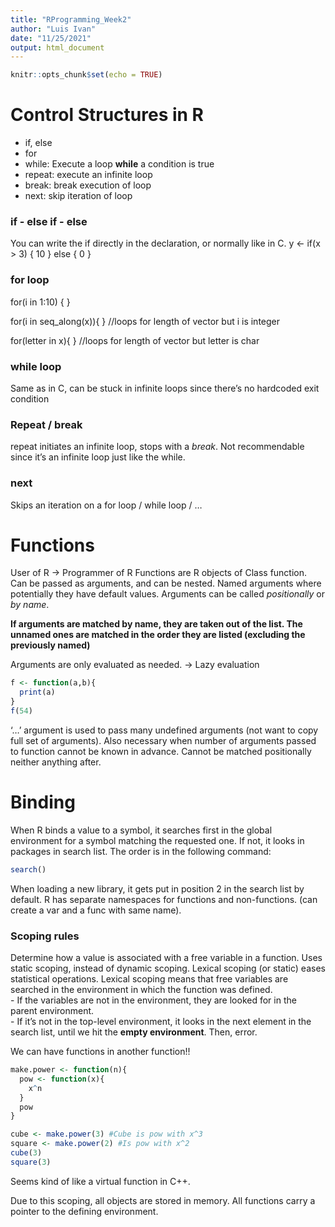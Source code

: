 ```yaml
---
title: "RProgramming_Week2"
author: "Luis Ivan"
date: "11/25/2021"
output: html_document
---
```


```r
knitr::opts_chunk$set(echo = TRUE)
```

# Control Structures in R

- if, else  
- for  
- while: Execute a loop **while** a condition is true  
- repeat: execute an infinite loop  
- break: break execution of loop  
- next: skip iteration of loop

### if - else if - else

You can write the if directly in the declaration, or normally like in C.
y <- if(x > 3) {
	10
 }
else
{
0
}

### for loop

for(i in 1:10)
{
<condition>
}

for(i in seq_along(x)){ } //loops for length of vector but i is integer

for(letter in x){ } //loops for length of vector but letter is char

### while loop

Same as in C, can be stuck in infinite loops since there's no hardcoded exit condition

### Repeat / break

repeat initiates an infinite loop, stops with a *break*. Not recommendable since it's an
infinite loop just like the while.

### next

Skips an iteration on a for loop / while loop / ...

# Functions

User of R -> Programmer of R
Functions are R objects of Class function. Can be passed as arguments, and can be nested.
Named arguments where potentially they have default values.
Arguments can be called *positionally* or *by name*.

**If arguments are matched by name, they are taken out of the list. The unnamed ones
are matched in the order they are listed (excluding the previously named)**

Arguments are only evaluated as needed. -> Lazy evaluation
```r
f <- function(a,b){
  print(a)
}
f(54)
```

'...' argument is used to pass many undefined arguments (not want to copy full
set of arguments). Also necessary when number of arguments passed to function
cannot be known in advance. Cannot be matched positionally neither anything after.

# Binding

When R binds a value to a symbol, it searches first in the global environment for a
symbol matching the requested one. If not, it looks in packages in search list. 
The order is in the following command:

```r
search()
```

When loading a new library, it gets put in position 2 in the search list by default.
R has separate namespaces for functions and non-functions. (can create a var and a func with same name).

### Scoping rules

Determine how a value is associated with a free variable in a function. Uses static scoping, instead of dynamic scoping.
Lexical scoping (or static) eases statistical operations.
Lexical scoping means that free variables are searched in the environment in which the function was defined.  
-  If the variables are not in the environment, they are looked for in the parent environment.  
- If it's not in the top-level environment, it looks in the next element in the search list, until we hit the **empty environment**. Then, error.

We can have functions in another function!! 

```r
make.power <- function(n){
  pow <- function(x){
    x^n
  }
  pow
}

cube <- make.power(3) #Cube is pow with x^3
square <- make.power(2) #Is pow with x^2
cube(3)
square(3)
```

Seems kind of like a virtual function in C++.

Due to this scoping, all objects are stored in memory. All functions carry a pointer to the defining environment.